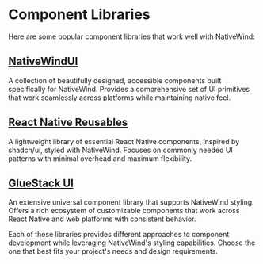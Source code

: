 # Component Libraries

Here are some popular component libraries that work well with NativeWind:

## [NativeWindUI](https://nativewindui.com)

A collection of beautifully designed, accessible components built specifically for NativeWind. Provides a comprehensive set of UI primitives that work seamlessly across platforms while maintaining native feel.

## [React Native Reusables](https://github.com/mrzachnugent/react-native-reusables)

A lightweight library of essential React Native components, inspired by shadcn/ui, styled with NativeWind. Focuses on commonly needed UI patterns with minimal overhead and maximum flexibility.

## [GlueStack UI](https://gluestack.io/)

An extensive universal component library that supports NativeWind styling. Offers a rich ecosystem of customizable components that work across React Native and web platforms with consistent behavior.

Each of these libraries provides different approaches to component development while leveraging NativeWind's styling capabilities. Choose the one that best fits your project's needs and design requirements.
